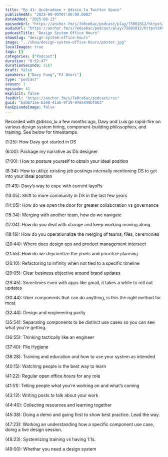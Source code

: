 ```yaml
---
title: "Ep 41: @cobradave + @disco_lu Twitter Space"
publishedAt: "2023-09-05T07:00:00.000Z"
dateAdded: "2025-06-13"
episodeUrl: "https://anchor.fm/s/7e0ce6ac/podcast/play/75001012/https%3A%2F%2Fd3ctxlq1ktw2nl.cloudfront.net%2Fstaging%2F2023-7-27%2F88710ae8-f29b-d7d1-fbca-285016e6cc01.mp3"
audioUrl: "https://anchor.fm/s/7e0ce6ac/podcast/play/75001012/https%3A%2F%2Fd3ctxlq1ktw2nl.cloudfront.net%2Fstaging%2F2023-7-27%2F88710ae8-f29b-d7d1-fbca-285016e6cc01.mp3"
podcastTitle: "Design System Office Hours"
showSlug: "design-system-office-hours"
image: "../show/design-system-office-hours/poster.jpg"
localImages: true
tags: []
categories: ["Podcast"]
duration: "0:52:47"
durationSeconds: 3167
draft: false
speakers: ["Davy Fung","PJ Onori"]
type: "podcast"
season: 1
episode: 41
explicit: false
feedUrl: "https://anchor.fm/s/7e0ce6ac/podcast/rss"
guid: "bab671ae-b3e0-41a6-9f19-97e5449bf063"
hasEpisodeImage: false
---
```

Recorded with @disco\_lu a few months ago, Davy and Luis go rapid-fire on various design system hiring, component-building philosophies, and training. See below for timestamps.

(1:25): How Davy got started in DS

(6:00): Package my narrative as DS designer

(7:00): How to posture yourself to obtain your ideal position

(8:34): How to utilize existing job postings internally mentioning DS to get into your ideal position

(11:43): Davy’s way to cope with current layoffs

(13:05): Shift to more community in DS in the last few years

(14:05): How do we open the door for greater collaboration vs governance

(15:34): Merging with another team, how do we navigate

(17:04): How do you deal with change and keep working moving along

(18:16): How do you operationalize the merging of teams, files, ceremonies

(20:44): Where does design ops and product management intersect

(21:55): How do we deprioritize the pixels and prioritize planning

(26:10): Refactoring to infinity when not tied to a specific timeline

(29:05): Clear business objective around brand updates

(29:45): Sometimes even with apps like gmail, it takes a while to roll out updates

(30:44): Uber components that can do anything, is this the right method for most

(32:44): Design and engineering parity

(35:54): Separating components to be distinct use cases so you can see what you’re getting.

(36:55): Thinking tactically like an engineer

(37:40): File Hygiene

(38:28): Training and education and how to use your system as intended

(40:15): Watching people is the best way to learn

(41:22): Regular open office hours for any role

(41:51): Telling people what you’re working on and what’s coming

(43:12): Writing posts to talk about your work

(44:40): Collecting resources and learning together

(45:38): Doing a demo and going first to show best practice. Lead the way.

(47:23): Working an understanding how a specific component use case, doing a live design session.

(48:23): Systemizing training vs having 1:1s.

(49:00): Whether you need a design system
